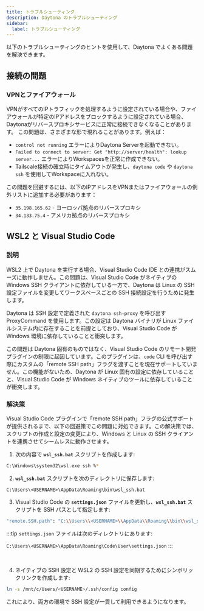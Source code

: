 ```yaml
---
title: トラブルシューティング
description: Daytona のトラブルシューティング
sidebar:
  label: トラブルシューティング
---
```


以下のトラブルシューティングのヒントを使用して、Daytona でよくある問題を解決できます。

## 接続の問題

### VPNとファイアウォール

VPNがすべてのIPトラフィックを処理するように設定されている場合や、ファイアウォールが特定のIPアドレスをブロックするように設定されている場合、Daytonaがリバースプロキシサービスに正常に接続できなくなることがあります。
この問題は、さまざまな形で現れることがあります。例えば：

- `control not running` エラーによりDaytona Serverを起動できない。
- `Failed to connect to server: Get "http://server/health": lookup server...` エラーによりWorkspacesを正常に作成できない。
- Tailscale接続の確立時にタイムアウトが発生し、`daytona code` や `daytona ssh` を使用してWorkspaceに入れない。

この問題を回避するには、以下のIPアドレスをVPNまたはファイアウォールの例外リストに追加する必要があります：

- `35.198.165.62` - ヨーロッパ拠点のリバースプロキシ
- `34.133.75.4` - アメリカ拠点のリバースプロキシ

## WSL2 と Visual Studio Code

### 説明

WSL2 上で Daytona を実行する場合、Visual Studio Code IDE との連携がスムーズに動作しません。この問題は、Visual Studio Code がネイティブの Windows SSH クライアントに依存している一方で、Daytona は Linux の SSH 設定ファイルを変更してワークスペースごとの SSH 接続設定を行うために発生します。

Daytona は SSH 設定で定義された `daytona ssh-proxy` を呼び出す ProxyCommand を使用します。この設定は Daytona バイナリが Linux ファイルシステム内に存在することを前提としており、Visual Studio Code が Windows 環境に依存していることと衝突します。

この問題は Daytona 固有のものではなく、Visual Studio Code のリモート開発プラグインの制限に起因しています。このプラグインは、`code` CLI を呼び出す際にカスタムの「remote SSH path」フラグを渡すことを現在サポートしていません。この機能がないため、Daytona が Linux 固有の設定に依存していることと、Visual Studio Code が Windows ネイティブのツールに依存していることが衝突します。

### 解決策

Visual Studio Code プラグインで「remote SSH path」フラグの公式サポートが提供されるまで、以下の回避策でこの問題に対処できます。この解決策では、スクリプトの作成と設定の変更により、Windows と Linux の SSH クライアントを連携させてシームレスに動作させます。

1. 次の内容で **`wsl_ssh.bat`** スクリプトを作成します:

```bash
C:\Windows\system32\wsl.exe ssh %*
```

2. **`wsl_ssh.bat`** スクリプトを次のディレクトリに保存します:

```text
C:\Users\<USERNAME>\AppData\Roaming\bin\wsl_ssh.bat
```

3. Visual Studio Code の **`settings.json`** ファイルを更新し、**`wsl_ssh.bat`** スクリプトを SSH パスとして指定します:

```sh
"remote.SSH.path": "C:\\Users\\<USERNAME>\\AppData\\Roaming\\bin\\wsl_ssh.bat"
```

:::tip
`settings.json` ファイルは次のディレクトリにあります:

`C:\Users\<USERNAME>\AppData\Roaming\Code\User\settings.json`
:::

<br />

4. ネイティブの SSH 設定と WSL2 の SSH 設定を同期するためにシンボリックリンクを作成します:

```sh
ln -s /mnt/c/Users/<USERNAME>/.ssh/config config
```

これにより、両方の環境で SSH 設定が一貫して利用できるようになります。

